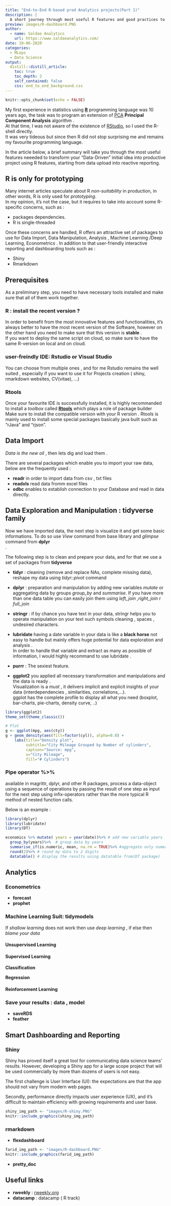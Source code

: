 ```yaml
---
title: "End-to-End R-based prod Analytics projects(Part 1)"
description: |
  A short journey through most useful R features and good practices to make successful productive Machine Learning projects.
preview: images/R-dashboard.PNG
author:
  - name: Saldae Analytics
    url: https://www.saldaeanalytics.com/
date: 10-06-2020
categories:
  - MLops
  - Data Science
output:
  distill::distill_article:
    toc: true
    toc_depth: 2
    self_contained: false
    css: end_to_end_background.css
---
```


```r
knitr::opts_chunk$set(echo = FALSE)
```

  My first experience in statistics using [**R**](https://www.r-project.org/)  programming language was 10 years ago, the task was to program an extension of  [PCA](https://towardsdatascience.com/principal-component-analysis-pca-101-using-r-361f4c53a9ff) __Principal Component Analysis__ algorithm . <br>
  At that time, I was not aware of the existence of [RStudio](https://rstudio.com), so I used the R-shell directly.<br>
It was very tideous but since then R did not stop surprising me and remains my favourite programming language. 

  In the article below, a brief summary will take you through the most useful features neeeded to transform your "Data-Driven" initial idea into productive project using R features, starting from data upload into reactive reporting. 

## R is only for prototyping

  Many internet articles speculate  about R *non-suitability* in production, in other words, R is only used for *prototyping*. <br> 
  In my opinion, it's not the case, but it requires to take into account some R-specific concerns, such as :
  
*  packages dependencies. 
*  R is single-threaded 

  Once these concerns are handled, R offers an attractive set of packages to use for Data Import, Data Manipulation, Analysis , Machine Learning /Deep Learning, Econometrics . 
In addition to that user-friendly interactive reporting and dashboarding tools such as :

* Shiny 
* Rmarkdown 

## Prerequisites

  As a preliminary step, you need to have necessary tools installed and make sure that all of them work together. 
  
### R : install the recent version ? 

  In order to benefit from the most innovative features and functionalities, it's always better to have the most recent version of the Software, however on the other hand you need to make sure that this version is **stable** .<br>
  If you want to deploy the same script on cloud, so make sure to have the same R-version on local and on cloud. <br>
  
  

### user-freindly IDE: Rstudio or Visual Studio

You can choose from multiple ones , and for me Rstudio remains the well suited , especially if you want to use it for Projects creation ( shiny, rmarkdown websites, CV(vitae), ...)

### Rtools

  Once your favourite IDE is successfully installed, it is highly recommanded to install  a *toolbox* called [**Rtools**](https://cran.r-project.org/bin/windows/Rtools/) which plays a role of package builder <br>
  Make sure to install the compatible version with your R version .
  Rtools is mainly used to install some special packages basically java built such as "rJava" and "rjson".

## Data Import 

*Data is the new oil* , then lets dig and load them . <br>

There are several packages which enable you to import your raw data, below are the frequently used : 

- **readr** in order to import data from csv , txt files 
- **readxls** read data fromm excel files
- **odbc**  enables to establish connection to your Database and read in data directly.


## Data Exploration and Manipulation : tidyverse family  

Now we have imported data, the next step is visualize it and get some basic informations. 
To do so use *View* command from base library and *glimpse* command from 
**dplyr** <br>.

The following step is to clean and prepare your data, and for that we use a set of packages from **tidyverse**

-  **tidyr** : cleaning (remove and replace NAs, complete missing data), reshape my data using *tidyr::pivot* command
-  **dplyr** : preparation and manipulation by adding new variables *mutate* or aggregating data by groups *group_by* and *summarise*. 
If you have more than one data table you can easily join them using *left_join ,right_join* r *full_join*

-  **stringr** : if by chance you have text in your data, stringr helps you to operate manipulation on your text such symbols cleaning , spaces , undesired characters. 


- **lubridate** having a date variable in your data is like a **black horse** not easy to handle but mainly offers huge potential for data exploration and analysis . <br>
In order to handle that variable and extract as many as possible of information, I would highly recommand to use lubridate . 




-  **purrr**   : The sexiest feature. 

-  **ggplot2** you applied all necessary transformation and manipulations and the data is ready . <br>
Visualization is a *must* , it delivers implicit and explicit insights of your data (interdependencies , similarities, correlations,...).<br>
ggplot has the  complete profile to display all what you need (boxplot, bar-charts, pie-charts, density curve, ..)

```r
library(ggplot2)
theme_set(theme_classic())

# Plot
g <- ggplot(mpg, aes(cty))
g + geom_density(aes(fill=factor(cyl)), alpha=0.8) + 
    labs(title="Density plot", 
         subtitle="City Mileage Grouped by Number of cylinders",
         caption="Source: mpg",
         x="City Mileage",
         fill="# Cylinders")
```



### Pipe operator %>%

  available in magrittr, dplyr, and other R packages, process a data-object using a sequence of operations by passing the result of one step as input for the next step using infix-operators rather than the more typical R method of nested function calls.<br>
  
Below is an example :

```r
library(dplyr)
library(lubridate)
library(DT)

economics %>% mutate( years = year(date))%>% # add new variable years
  group_by(years)%>%  # group data by years
  summarise_if(is.numeric, mean, na.rm = TRUE)%>% #aggregate only numerical variables (sum)
  round(2)%>% # round my data to 2 digits
  datatable() # display the results using datatable from(DT package)

```

  
## Analytics

### Econometrics 

- **forecast**
- **prophet**

### Machine Learning Suit: tidymodels
If *shallow learning* does not work then use *deep learning* , if else then *blame your data*


#### Unsupervised Learning



#### Supervised Learning

**Classification**


**Regression**



#### Reinforcement Learning



### Save your results : data , model

* **saveRDS**
* **feather**

## Smart Dashboarding and Reporting 

### Shiny


Shiny has proved itself a great tool for communicating data science teams’ results. However, developing a Shiny app for a large scope project that will be used commercially by more than dozens of users is not easy.

The first challenge is User Interface (UI): the expectations are that the app should not vary from modern web pages.

Secondly, performance directly impacts user experience (UX), and it’s difficult to maintain efficiency with growing requirements and user base.


```r
shiny_img_path <- "images/R-shiny.PNG"
knitr::include_graphics(shiny_img_path)

```


### rmarkdown 

- **flexdashboard**


```r
farid_img_path <- "images/R-dashboard.PNG"
knitr::include_graphics(farid_img_path)

```

- **pretty_doc**




## Useful links 

* **rweekly** : [rweekly.org](https://rweekly.org/)
* **datacamp** : datacamp ( R track)













